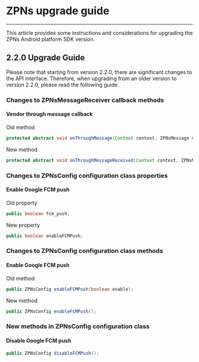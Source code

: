 # ZPNs upgrade guide

- - -

This article provides some instructions and considerations for upgrading the ZPNs Android platform SDK version.

## 2.2.0 Upgrade Guide

<Warning title="Warning">

Please note that starting from version 2.2.0, there are significant changes to the API interface. Therefore, when upgrading from an older version to version 2.2.0, please read the following guide.
</Warning>


### Changes to ZPNsMessageReceiver callback methods

#### Vendor through message callback

Old method

```java
protected abstract void onThroughMessage(Context context, ZPNsMessage message);
```

New method

```java
protected abstract void onThroughMessageReceived(Context context, ZPNsMessage message);
```

### Changes to ZPNsConfig configuration class properties


#### Enable Google FCM push

Old property

```java
public boolean fcm_push;
```

New property

```java
public boolean enableFCMPush;
```

### Changes to ZPNsConfig configuration class methods


#### Enable Google FCM push

Old method

```java
public ZPNsConfig enableFCMPush(boolean enable);
```

New method

```java
public ZPNsConfig enableFCMPush();
```

### New methods in ZPNsConfig configuration class



#### Disable Google FCM push

```java
public ZPNsConfig disableFCMPush();
```

